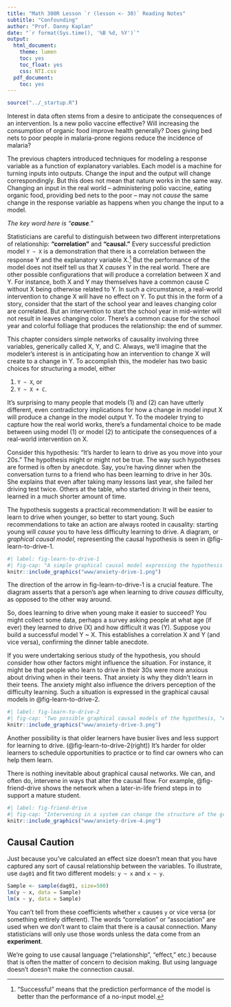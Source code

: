```yaml
---
title: "Math 300R Lesson `r (lesson <- 30)` Reading Notes"
subtitle: "Confounding"
author: "Prof. Danny Kaplan"
date: "`r format(Sys.time(), '%B %d, %Y')`"
output:
  html_document:
    theme: lumen
    toc: yes
    toc_float: yes
    css: NTI.css
  pdf_document:
    toc: yes
---
```


```r
source("../_startup.R")
```

Interest in data often stems from a desire to anticipate the consequences of an intervention. Is a new polio vaccine effective? Will increasing the consumption of organic food improve health generally? Does giving bed nets to poor people in malaria-prone regions reduce the incidence of malaria?  

The previous chapters introduced techniques for modeling a response variable as a function of explanatory variables. Each model is a machine for turning inputs into outputs. Change the input and the output will change correspondingly. But this does not mean that nature works in the same way. Changing an input in the real world -- administering polio vaccine, eating organic food, providing bed nets to the poor -- may not *cause* the same change in the response variable as happens when you change the input to a model.

*The key word here is "**cause**."*

Statisticians are careful to distinguish between two different interpretations of relationship: **"correlation"** and **"causal."** Every successful prediction model `Y ~ X` is a demonstration that there is a correlation between the response Y and the explanatory variable X.^["Successful" means that the prediction performance of the model is better than the performance of a no-input model.] But the performance of the model does not itself tell us that X *causes* Y in the real world. There are other possible configurations that will produce a correlation between X and Y. For instance, both X and Y may themselves have a common cause C without X being otherwise related to Y. In such a circumstance, a real-world intervention to change X will have no effect on Y. To put this in the form of a story, consider that the start of the school year and leaves changing color are correlated. But an intervention to start the school year in mid-winter will not result in  leaves changing color. There's a common cause for the school year and colorful folliage that produces the relationship: the end of summer.

This chapter considers simple networks of causality involving three variables, generically called X, Y, and C. Always, we'll imagine that the modeler's interest is in anticipating how an intervention to change X will create to a change in Y. To accomplish this, the modeler has two basic choices for structuring a model, either

1. `Y ~ X`, or
2. `Y ~ X + C`.

It's surprising to many people that models (1) and (2) can have utterly different, even contradictory implications for how a change in model input X will produce a change in the model output Y. To the modeler trying to capture how the real world works, there's a fundamental choice to be made between using model (1) or model (2) to anticipate the consequences of a real-world intervention on X.

Consider this hypothesis: "It's harder to learn to drive as you move into your 20s." The hypothesis might or might not be true. The way such hypotheses are formed is often by anecdote. Say, you're having dinner when the conversation turns to a friend who has been learning to drive in her 30s. She explains that even after taking many lessons last year, she failed her driving test twice. Others at the table, who started driving in their teens, learned in a much shorter amount of time.

The hypothesis suggests a practical recommendation: It will be easier to learn to drive when younger, so better to start young. Such recommendations to take an action are always rooted in causality: starting young will *cause* you to have less difficulty learning to drive. A diagram, or *graphical causal model*, representing the causal hypothesis is seen in @fig-learn-to-drive-1.

```r
#| label: fig-learn-to-drive-1
#| fig-cap: "A simple graphical causal model expressing the hypothesis that age when learning to drive is the causal factor for the difficulty of learning to drive."
knitr::include_graphics("www/anxiety-drive-1.png")
```

The direction of the arrow in fig-learn-to-drive-1 is a crucial feature. The diagram asserts that a person's age when learning to drive *causes* difficulty, as opposed to the other way around. 

So, does learning to drive when young make it easier to succeed? You might collect some data, perhaps a survey asking people at what age (if ever) they learned to drive (X) and how difficult it was (Y). Suppose you build a successful model Y ~ X. This establishes a correlation X and Y (and vice versa), confirming the dinner table anecdote.  

If you were undertaking serious study of the hypothesis, you should consider how other factors might influence the situation. For instance, it might be that people who learn to drive in their 30s were more anxious about driving when in their teens. That anxiety is why they didn't learn in their teens.  The anxiety might also influence the drivers perception of the difficulty learning. Such a situation is expressed in the graphical causal models in @fig-learn-to-drive-2.


```r
#| label: fig-learn-to-drive-2
#| fig-cap: 'Two possible graphical causal models of the hypothesis, "Age causes difficulty learning to drive," which do not incorporate a direct link from age to difficulty learning.  Left: Anxiety itself leads to people deferring learning to drive, and to increased difficulty when learning. Right: Age is causally linked to difficulty, but the issue is really the diminished support available to older learners.'
knitr::include_graphics("www/anxiety-drive-3.png")
```


Another possibility is that older learners have busier lives and less support for learning to drive. (@fig-learn-to-drive-2(right)) It's harder for older learners to schedule opportunities to practice or to find car owners who can help them learn. 

There is nothing inevitable about graphical causal networks. We can, and often do, intervene in ways that alter the causal flow. For example, @fig-friend-drive shows the network when a later-in-life friend steps in to support a mature student.

```r
#| label: fig-friend-drive
#| fig-cap: "Intervening in a system can change the structure of the graphical causal network. Here, a friend has stepped in to provide the support needed to learn to drive, severing the link that previously connected age when learning to support. (That link -- now severed -- reflects the kind of learning support often available to teenage students of driving, but not to older learners.)"
knitr::include_graphics("www/anxiety-drive-4.png")
```



::: {.callout-note icon=false}
## Causal Caution

Just because you've calculated an effect size doesn't mean that you have captured any sort of causal relationship between the variables. To illustrate, use `dag01` and fit two different models: `y ~ x` and `x ~ y`.

```r
Sample <- sample(dag01, size=500)
lm(y ~ x, data = Sample)
lm(x ~ y, data = Sample)
```

You can't tell from these coefficients whether `x` causes `y` or vice versa (or something entirely different). The words "correlation" or "association" are used when we don't want to claim that there is a causal connection. Many statisticians will only use those words unless the data come from an **experiment**. 

We're going to use causal language ("relationship", "effect," etc.) because that is often the matter of concern to decision making. But using language doesn't doesn't make the connection causal.

:::
